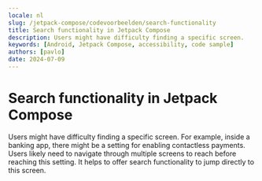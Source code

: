 ```yaml
---
locale: nl
slug: /jetpack-compose/codevoorbeelden/search-functionality
title: Search functionality in Jetpack Compose
description: Users might have difficulty finding a specific screen.
keywords: [Android, Jetpack Compose, accessibility, code sample]
authors: [pavlo]
date: 2024-07-09
---
```


# Search functionality in Jetpack Compose

Users might have difficulty finding a specific screen. For example, inside a banking app, there might be a setting for enabling contactless payments. Users likely need to navigate through multiple screens to reach before reaching this setting. It helps to offer search functionality to jump directly to this screen.

<CodeSample id="screen-search" framework="jetpack-compose" locale="nl"/>
